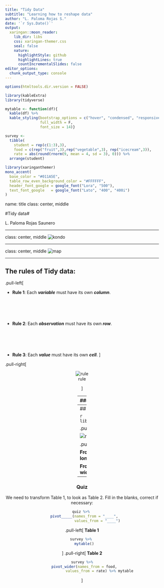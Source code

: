 ```yaml
---
title: "Tidy Data"
subtitle: "Learning how to reshape data"  
author: "L. Paloma Rojas S."
date: '`r Sys.Date()`'
output:
  xaringan::moon_reader:
    lib_dir: libs
    css: xaringan-themer.css
    seal: false
    nature:
      highlightStyle: github
      highlightLines: true
      countIncrementalSlides: false
editor_options: 
  chunk_output_type: console
---
```


```r
options(htmltools.dir.version = FALSE)

library(kableExtra)
library(tidyverse)

mytable <- function(df){
  kable(df) %>%
  kable_styling(bootstrap_options = c("hover", "condensed", "responsive"),
                full_width = F,
                font_size = 14)}

survey <-
  tibble(
    student = rep(c(1:3),3),
    food = c(rep("fruit",3),rep("vegetable",3), rep("icecream",3)),
    rate = abs(round(rnorm(9, mean = 4, sd = 3), 0))) %>% 
  arrange(student)
```


```r
library(xaringanthemer)
mono_accent(
  base_color = "#011A5E", 
  table_row_even_background_color = "#FFFFFF",
  header_font_google = google_font("Lora", "500"),
  text_font_google   = google_font("Lato", "400", "400i")
)
```

name: title
class: center, middle

#Tidy data#

L. Paloma Rojas Saunero


---

class: center, middle
![kondo](figs/mariakondo.jpg)

---

class: center, middle
![map](figs/map.png)

---

## The rules of Tidy data:

.pull-left[

- **Rule 1**: Each **_variable_** must have its own **_column_**.
<br><br><br><br><br><br>
- **Rule 2**: Each **_observation_** must have its own **_row_**.
<br><br><br><br><br><br>
- **Rule 3**: Each **_value_** must have its own **_cell_**.
]

.pull-right[

<center>
![rule](figs/rules.png)
<center>

]

---
### Quiz 1

Which of these tables meets the 3 rules of tidy data?

.pull-left[
**Table A**

```r
table4a %>% 
mytable()
```

]

.pull-right[
**Table B**

```r
table1 %>% 
  select(- population) %>% mytable() 
```

]
---
## Reshape

```r
library(tidyr)
```

.pull-left[

![rule1](figs/tidyr-longer-wider-modified.gif)]

.pull-right[

**From wide to long:**
```r
pivot_longer(
  columns,
  names_to = "name",
  values_to = "val")
```

**From long to wide:**
```r
pivot_wider(
  columns,
  names_from = name,
  values_from = val)
```
]

---
### Quiz

We need to transform Table 1, to look as Table 2. Fill in the blanks, correct if necessary:
```r
quiz %>% 
  pivot_____(names_from = "____",
              values_from = "____")
```

.pull-left[
**Table 1**
```r
survey %>% 
  mytable()
```
]
.pull-right[
**Table 2**
```r
survey %>%
  pivot_wider(names_from = food,
                values_from = rate) %>% mytable
```
]

